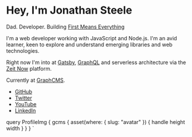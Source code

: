 

<Profile avatar={props.data.gcms.asset}>

# Hey, I'm Jonathan Steele

Dad. Developer. Building [First Means Everything](https://firstmeanseverything.com)

</Profile>

<About>

I'm a web developer working with JavaScript and Node.js. I'm an avid learner, keen to explore and understand emerging libraries and web technologies.

Right now I'm into at [Gatsby](https://gatsbyjs.org), [GraphQL](https://graphql.org/) and serverless architecture via the [Zeit Now](https://zeit.co/now) platform.

Currently at [GraphCMS](https://graphcms.com).

</About>

<TalkList />

<PageFooter>

- [GitHub](https://github.com/ynnoj)
- [Twitter](https://twitter.com/ynnoj)
- [YouTube](https://youtube.com/channel/UC9Ylb1Sg5O1cwR24BZXqrGg)
- [LinkedIn](https://linkedin.com/in/ynnoj/)

</PageFooter>

  query ProfileImg {
    gcms {
      asset(where: { slug: "avatar" }) {
        handle
        height
        width
      }
    }
  }
`
